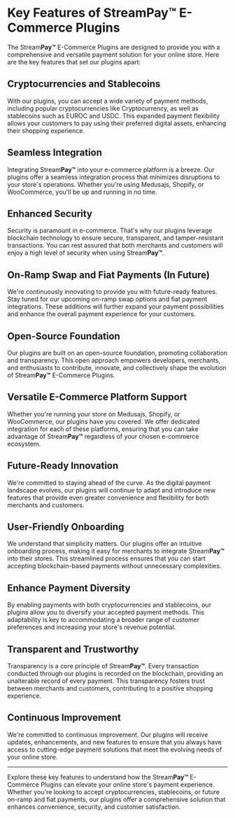 # Key Features of Stream**Pay™** E-Commerce Plugins

The Stream**Pay™** E-Commerce Plugins are designed to provide you with a comprehensive and versatile payment solution for your online store. Here are the key features that set our plugins apart:

## Cryptocurrencies and Stablecoins

With our plugins, you can accept a wide variety of payment methods, including popular cryptocurrencies like Cryptocurrency, as well as stablecoins such as EUROC and USDC. This expanded payment flexibility allows your customers to pay using their preferred digital assets, enhancing their shopping experience.

## Seamless Integration

Integrating Stream**Pay™** into your e-commerce platform is a breeze. Our plugins offer a seamless integration process that minimizes disruptions to your store's operations. Whether you're using Medusajs, Shopify, or WooCommerce, you'll be up and running in no time.

## Enhanced Security

Security is paramount in e-commerce. That's why our plugins leverage blockchain technology to ensure secure, transparent, and tamper-resistant transactions. You can rest assured that both merchants and customers will enjoy a high level of security when using Stream**Pay™**.

## On-Ramp Swap and Fiat Payments (In Future)

We're continuously innovating to provide you with future-ready features. Stay tuned for our upcoming on-ramp swap options and fiat payment integrations. These additions will further expand your payment possibilities and enhance the overall payment experience for your customers.

## Open-Source Foundation

Our plugins are built on an open-source foundation, promoting collaboration and transparency. This open approach empowers developers, merchants, and enthusiasts to contribute, innovate, and collectively shape the evolution of Stream**Pay™** E-Commerce Plugins.

## Versatile E-Commerce Platform Support

Whether you're running your store on Medusajs, Shopify, or WooCommerce, our plugins have you covered. We offer dedicated integration for each of these platforms, ensuring that you can take advantage of Stream**Pay™** regardless of your chosen e-commerce ecosystem.

## Future-Ready Innovation

We're committed to staying ahead of the curve. As the digital payment landscape evolves, our plugins will continue to adapt and introduce new features that provide even greater convenience and flexibility for both merchants and customers.

## User-Friendly Onboarding

We understand that simplicity matters. Our plugins offer an intuitive onboarding process, making it easy for merchants to integrate Stream**Pay™** into their stores. This streamlined process ensures that you can start accepting blockchain-based payments without unnecessary complexities.

## Enhance Payment Diversity

By enabling payments with both cryptocurrencies and stablecoins, our plugins allow you to diversify your accepted payment methods. This adaptability is key to accommodating a broader range of customer preferences and increasing your store's revenue potential.

## Transparent and Trustworthy

Transparency is a core principle of Stream**Pay™**. Every transaction conducted through our plugins is recorded on the blockchain, providing an unalterable record of every payment. This transparency fosters trust between merchants and customers, contributing to a positive shopping experience.

## Continuous Improvement

We're committed to continuous improvement. Our plugins will receive updates, enhancements, and new features to ensure that you always have access to cutting-edge payment solutions that meet the evolving needs of your online store.

---

Explore these key features to understand how the Stream**Pay™** E-Commerce Plugins can elevate your online store's payment experience. Whether you're looking to accept cryptocurrencies, stablecoins, or future on-ramp and fiat payments, our plugins offer a comprehensive solution that enhances convenience, security, and customer satisfaction.
